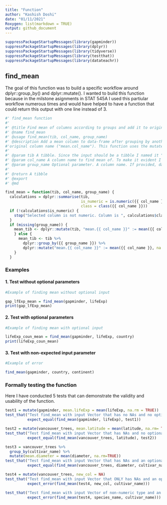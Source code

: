 ```yaml
---
title: "Function"
author: "Kashish Doshi"
date: "01/11/2021"
Roxygen: list(markdown = TRUE)
output: github_document
---
```



```r

suppressPackageStartupMessages(library(gapminder))
suppressPackageStartupMessages(library(dplyr))
suppressPackageStartupMessages(library(tidyverse))
suppressPackageStartupMessages(library(testthat))
suppressPackageStartupMessages(library(datateachr))

```

## find_mean

The goal of this function was to build a specific workflow around dplyr::group_by() and dplyr::mutate(). I wanted to build this function because in the milstone asignments in STAT 545A I used this partiular workflow numerous times and would have helped to have a function that could return this output with one line instead of 3. 
```r

#' find_mean function
#' 
#' @title Find mean of columns according to groups and add it to original tibble.
#' @name find_mean
#' @usage find_mean(tib, col_name, group_name)
#' @description Add a mean column to data-frame after grouping by another column. The new mean column name will add a "mean." prefix to the
#'original column name ("mean.col_name"). This function uses the mutate [dplyr::mutate()] function and group_by [dplyr::group_by()] from the dplyr package.
#' 
#' @param tib A tibble. Since the input should be a tibble I named it "tib"
#' @param col_name A column name to find mean of. To make it evident I named it col_name. Function will remove NA from this column
#' @param group_name Optional parameter. A column name. If provided, data-set will be grouped by this column before finding mean. Since the data is going to be grouped according to this I named it group_name. Function will not remove any NA from this column.
#' 
#' @return A tibble
#' @export
#' @md

find_mean = function(tib, col_name, group_name) {
  calculations = dplyr::summarise(tib,
                                  is_numeric = is.numeric({{ col_name }}),
                                  class = class({{ col_name }}))
  if (!calculations$is_numeric) {
    stop("Selected column is not numeric. Column is ", calculations$class)
  }
  if (missing(group_name)) {
    mean_tib <- dplyr::mutate(tib, "mean.{{ col_name }}" := mean({{ col_name }}, na.rm = TRUE))
    } else {
      mean_tib <- tib %>% 
        dplyr::group_by({{ group_name }}) %>%
        dplyr::mutate("mean.{{ col_name }}" := mean({{ col_name }}, na.rm = TRUE))
    }
  }

```

### Examples 


#### 1. Test without optional parameters
```r
#Example of finding mean without optional input

gap_lfExp_mean = find_mean(gapminder, lifeExp)
print(gap_lfExp_mean)

```
#### 2. Test with optional parameters
```r
#Example of finding mean with optional input

lifeExp_coun_mean = find_mean(gapminder, lifeExp, country)
print(lifeExp_coun_mean)
```
#### 3. Test with non-expected input parameter
```r
#Example of error

find_mean(gapminder, country, continent)

```
### Formally testing the function

Here I have conducted 5 tests that can demonstrate the validity and usability of the function.
```r
test1 = mutate(gapminder, mean.lifeExp = mean(lifeExp, na.rm = TRUE))
test_that("Test find_mean with input Vector that has no NAs and no optional argument", 
          expect_equal(find_mean(gapminder, lifeExp), test1))

test2 = mutate(vancouver_trees, mean.latitude = mean(latitude, na.rm= TRUE))
test_that("Test find_mean with input Vector that has NAs and no optional argument", 
          expect_equal(find_mean(vancouver_trees, latitude), test2))

test3 = vancouver_trees %>%
  group_by(cultivar_name) %>%
  mutate(mean.diameter = mean(diameter, na.rm=TRUE))
test_that("Test find_mean with input Vector that has NAs and an optional argument", 
          expect_equal(find_mean(vancouver_trees, diameter, cultivar_name), test3))

test4 = mutate(vancouver_trees, new_col = NA)
test_that("Test find_mean with input Vector that ONLY has NAs and an optional argument", 
          expect_error(find_mean(test4, new_col, cultivar_name)))

test_that("Test find_mean with input Vector of non-numeric type and an optional argument", 
          expect_error(find_mean(test4, species_name, cultivar_name)))

```


